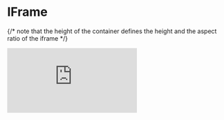 # IFrame

{/* note that the height of the container defines the height and the aspect ratio of the iframe */}
<div style={{ position: 'relative', width: '100%', height: '60%', }}>
    <iframe 
        class="MuiBox-root css-1fttpy4" 
        src="https://demo.arcade.software/Rbwhpk4zro3Uer61iQKL?embed&amp;show_copy_link=true" 
        title="⚙️ Set it up your way!" 
        frameborder="0" 
        loading="lazy" 
        webkitallowfullscreen=""
        mozallowfullscreen=""
        allowfullscreen=""
        allow="clipboard-write"
        style={{ width: '100%', height: '100%', }}
    />
</div>
